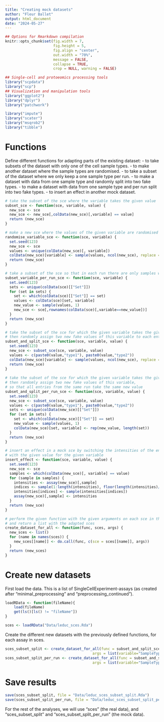 ---
title: "Creating mock datasets"
author: "Fleur Ballet"
output: html_document
date: "2024-05-27"
---

```{r setup, include = FALSE}
## Options for Rmarkdown compilation
knitr::opts_chunk$set(fig.width = 7,
                      fig.height = 5,
                      fig.align = "center",
                      out.width = "70%",
                      message = FALSE,
                      collapse = TRUE,
                      crop = NULL, warning = FALSE)
```

```{r}
## Single-cell and protoeomics processing tools
library("scpdata")
library("scp")
## Visualization and manipulation tools
library("ggplot2")
library("dplyr")
library("patchwork")

library("impute")
library("scater")
library("msqrob2")
library("tibble")
```

# Functions

Define different functions for adapting parts of the existing dataset:
- to take subsets of the dataset with only one of the cell sample types.
- to make another dataset where the sample types are randomised.
- to take a subset of the dataset where we only keep a one sample type per run.
- to make a dataset with data from one sample type and randomly split into two fake types.
- to make a dataset with data from one sample type and per run split into two fake types.
- to insert an effect in another mock dataset.

```{r}
# take the subset of the sce where the variable takes the given value
subset_sce <- function(sce, variable, value) {
  new_sce <- sce
  new_sce <- new_sce[,colData(new_sce)[,variable] == value]
  return (new_sce)
}

# make a new sce where the values of the given variable are randomised
randomise_variable_sce <- function(sce, variable) {
  set.seed(123)
  new_sce <- sce
  values <- unique(colData(new_sce)[, variable])
  colData(new_sce)[variable] <- sample(values, ncol(new_sce), replace = TRUE)
  return (new_sce)
}

# take a subset of the sce so that in each run there are only samples with the same value for the given variable
subset_variable_per_run_sce <- function(sce, variable) {
  set.seed(123)
  sets <- unique(colData(sce)[["Set"]])
  for (set in sets) {
    set <- which(colData(sce)[["Set"]] == set)
    values <- colData(sce)[set, variable]
    new_value <- sample(values, 1)
    new_sce <- sce[,rownames(colData(sce)[,variable==new_value])]
  }
  return (new_sce)
}

# take the subset of the sce for which the given variable takes the given value,
# then randomly assign two new fake values of this variable to each entry
subset_and_split_sce <- function(sce, variable, value) {
  set.seed(123)
  new_sce <- subset_sce(sce, variable, value)
  values <- c(paste0(value,"type1"), paste0(value,"type2"))
  colData(new_sce)[variable] <- sample(values, ncol(new_sce), replace = TRUE)
  return (new_sce)
}
  
# take the subset of the sce for which the given variable takes the given value,
# then randomly assign two new fake values of this variable, 
# so that all entries from the same run take the same new value
subset_and_split_per_run_sce <- function(sce, variable, value) {
  set.seed(123)
  new_sce <- subset_sce(sce, variable, value)
  values <- c(paste0(value,"type1"), paste0(value,"type2"))
  sets <- unique(colData(new_sce)[["Set"]])
  for (set in sets) {
    set <- which(colData(new_sce)[["Set"]] == set)
    new_value <- sample(values, 1)
    colData(new_sce)[set, variable] <- rep(new_value, length(set))
  }
  return (new_sce)
}

# insert an effect in a mock sce by switching the intensities of the entries
# with the given value for the given variable
insert_effect <- function(sce, variable, value) {
  set.seed(123)
  new_sce <- sce
  samples <- which(colData(new_sce)[, variable] == value)
  for (sample in samples) {
    intensities <- assay(new_sce)[,sample]
    indices <- sample(1:length(intensities), floor(length(intensities)/5))
    intensities[indices] <- sample(intensities[indices])
    assay(new_sce)[,sample] <- intensities
  }
  return (new_sce)
}

# perform the given function with the given arguments on each sce in the list sces
# and return a list with the adapted sces
create_dataset_for_all <- function(func, sces, args) {
  new_sces <- list()
  for (name in names(sces)) {
    new_sces[[name]] <- do.call(func, c(sce = sces[[name]], args))
  }
  return (new_sces)
}
```


# Create new datasets

First load the data. This is a list of SingleCellExperiment-assays 
(as created after "minimal_preprocessing" and "preprocessing_continued").

```{r}
loadRData <- function(fileName){
    load(fileName)
    get(ls()[ls() != "fileName"])
}

sces <- loadRData("Data/leduc_sces.Rda")
```

Create the different new datasets with the previously defined functions, for each assay in sces.

```{r}
sces_subset_split <- create_dataset_for_all(func = subset_and_split_sce, sces, 
                                        args = list(variable="SampleType", value = "Monocyte"))
sces_subset_split_per_run <- create_dataset_for_all(func = subset_and_split_per_run_sce, sces, 
                                        args = list(variable="SampleType", value = "Monocyte"))
```

# Save results

```{r}
save(sces_subset_split, file = "Data/leduc_sces_subset_split.Rda")
save(sces_subset_split_per_run, file = "Data/leduc_sces_subset_split_per_run.Rda")
```

For the rest of the analyses, we will use "sces" (the real data),
and "sces_subset_split" and "sces_subset_split_per_run" (the mock data).